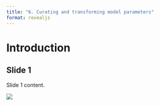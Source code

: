 ```yaml
---
title: "6. Curating and transforming model parameters"
format: revealjs
---
```


# Introduction

## Slide 1

Slide 1 content.

![](media/noun-llama-3263829.png)
